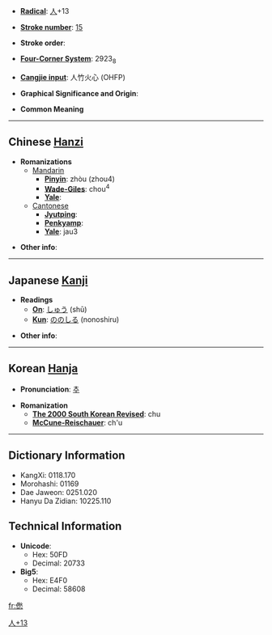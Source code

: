 * '''[[Wiktionary:Chinese radical index| Radical]]''': [[Wiktionary:Chinese radical index 人|人]]+13

* '''[[Wiktionary:Chinese total strokes index|Stroke number]]''': [[Wiktionary:Chinese total strokes index 15|15]]

* '''Stroke order''': 

* '''[[Wiktionary:Chinese four corner index|Four-Corner System]]''': 2923<sub>8</sub>

* '''[[Wiktionary:Chinese Cangjie index|Cangjie input]]''': 人竹火心 (OHFP)

* '''Graphical Significance and Origin''': 

* '''Common Meaning'''

----

== Chinese [[Hanzi]] ==

* '''Romanizations'''
** [[Mandarin]]
*** '''[[Pinyin]]''': zhòu (zhou4)
*** '''[[Wade-Giles]]''': chou<sup>4</sup>
*** '''[[Yale]]''': 
**[[Cantonese]]
***'''[[Jyutping]]''':
***'''[[Penkyamp]]''': 
***'''[[Yale]]''': jau3

* '''Other info''': 

----

== Japanese [[Kanji]] ==

* '''Readings'''
** '''[[On]]''': [[しゅう]] (shū)
** '''[[Kun]]''': [[ののしる]] (nonoshiru)

* '''Other info''':  

----

== Korean [[Hanja]] ==

* '''Pronunciation''': [[추]]

* '''Romanization'''
** '''[[The 2000 South Korean Revised Romanization|The 2000 South Korean Revised]]''': chu
** '''[[McCune-Reischauer]]''': ch'u

----

== Dictionary Information ==

* KangXi: 0118.170
* Morohashi: 01169
* Dae Jaweon: 0251.020
* Hanyu Da Zidian: 10225.110

== Technical Information ==

* '''Unicode''':
** Hex: 50FD
** Decimal: 20733
* '''Big5''':
** Hex: E4F0
** Decimal: 58608

[[Category:CJKV Character articles lacking a common meaning|人+13]]

[[fr:僽]]